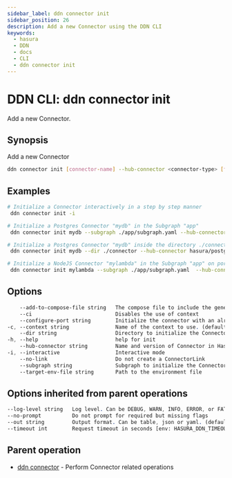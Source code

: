 ```yaml
---
sidebar_label: ddn connector init
sidebar_position: 26
description: Add a new Connector using the DDN CLI
keywords:
  - hasura
  - DDN
  - docs
  - CLI
  - ddn connector init
---
```


# DDN CLI: ddn connector init

Add a new Connector.

## Synopsis

Add a new Connector

```bash
ddn connector init [connector-name] --hub-connector <connector-type> [flags]
```

## Examples

```bash
# Initialize a Connector interactively in a step by step manner
 ddn connector init -i

# Initialize a Postgres Connector "mydb" in the Subgraph "app"
 ddn connector init mydb --subgraph ./app/subgraph.yaml --hub-connector hasura/postgres

# Initialize a Postgres Connector "mydb" inside the directory ./connector
 ddn connector init mydb --dir ./connector --hub-connector hasura/postgres

# Initialize a NodeJS Connector "mylambda" in the Subgraph "app" on port 8765
 ddn connector init mylambda --subgraph ./app/subgraph.yaml  --hub-connector hasura/nodejs --configure-port 8765 
```

## Options

```sass
    --add-to-compose-file string   The compose file to include the generated connector compose file
    --ci                           Disables the use of context
    --configure-port string        Initialize the connector with an already configured port
-c, --context string               Name of the context to use. (default <current_context>)
    --dir string                   Directory to initialize the Connector
-h, --help                         help for init
    --hub-connector string         Name and version of Connector in Hasura Connector Hub. ref: https://hasura.io/connectors
-i, --interactive                  Interactive mode
    --no-link                      Do not create a ConnectorLink
    --subgraph string              Subgraph to initialize the Connector in
    --target-env-file string       Path to the environment file
```

## Options inherited from parent operations

```sass
--log-level string   Log level. Can be DEBUG, WARN, INFO, ERROR, or FATAL. (default "INFO")
--no-prompt          Do not prompt for required but missing flags
--out string         Output format. Can be table, json or yaml. (default "table")
--timeout int        Request timeout in seconds [env: HASURA_DDN_TIMEOUT] (default 100)
```

## Parent operation

- [ddn connector](/cli/commands/ddn_connector) - Perform Connector related operations
